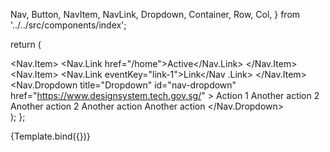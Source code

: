   Nav,
  Button,
  NavItem,
  NavLink,
  Dropdown,
  Container,
  Row,
  Col,
} from '../../src/components/index';

<Meta title="Components/Navigation/Nav" component={Nav} />

  return (
    <Nav>
      <Nav.Item>
        <Nav.Link href="/home">Active</Nav.Link>
      </Nav.Item>
      <Nav.Item>
        <Nav.Link eventKey="link-1">Link</Nav .Link>
      </Nav.Item>
      <Nav.Dropdown
        title="Dropdown"
        id="nav-dropdown"
        href="https://www.designsystem.tech.gov.sg/"
      >
        <Container>
          <Row>
            <Col>Action 1</Col>
            <Col>Another action 2</Col>
            <Col>Another action 2</Col>
          </Row>
          <Row>
            <Col>Another action</Col>
            <Col>Another action</Col>
          </Row>
        </Container>
      </Nav.Dropdown>
    </Nav>
  );
};

<Canvas>
  <Story name="Default">{Template.bind({})}</Story>
</Canvas>
